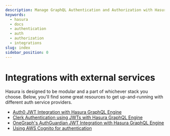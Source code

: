 ```yaml
---
description: Manage GraphQL Authentication and Authorization with Hasura
keywords:
  - hasura
  - docs
  - authentication
  - auth
  - authorization
  - integrations
slug: index
sidebar_position: 0
---
```



# Integrations with external services

Hasura is designed to be modular and a part of whichever stack you choose. Below, you'll find some great resources to
get up-and-running with different auth service providers.

- [Auth0 JWT Integration with Hasura GraphQL Engine](/auth/authentication/integrations/auth0-jwt.mdx)
- [Clerk Authentication using JWTs with Hasura GraphQL Engine](/auth/authentication/integrations/clerk-authentication.mdx)
- [OneGraph's AuthGuardian JWT Integration with Hasura GraphQL Engine](/auth/authentication/integrations/auth-guardian-jwt.mdx)
- [Using AWS Cognito for authentication](/auth/authentication/integrations/aws-cognito.mdx)

